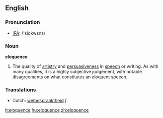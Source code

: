 ==English==

===Pronunciation===
*[[w:IPA|IPA]]: /'ɛlokwɛns/

===Noun===
'''eloquence'''

# The quality of [[artistry]] and [[persuasive]]ness in [[speech]] or writing.  As with many qualities, it is a highly subjective judgement, with notable disagreements on what constitutes an eloquent speech.

===Translations===
*Dutch: [[welbespraaktheid]] ''f''

[[it:eloquence]]
[[hu:eloquence]]
[[zh:eloquence]]